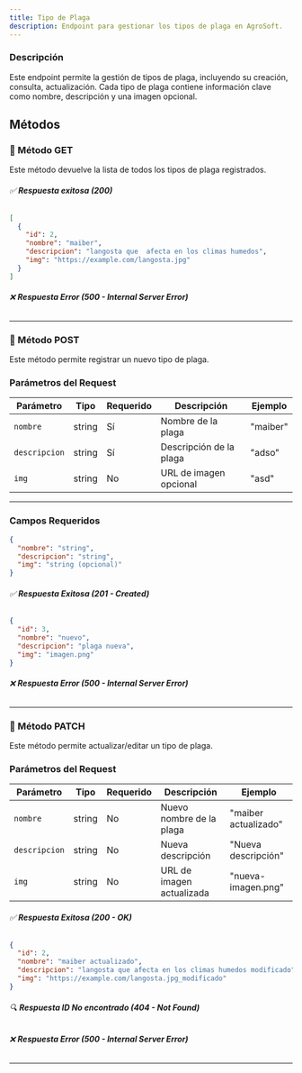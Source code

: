 ```yaml
---
title: Tipo de Plaga  
description: Endpoint para gestionar los tipos de plaga en AgroSoft.  
---
```



### Descripción

Este endpoint permite la gestión de tipos de plaga, incluyendo su creación, consulta, actualización.
Cada tipo de plaga contiene información clave como nombre, descripción y una imagen opcional.

## Métodos

### 🔹 Método GET

<ApiBaseBanner
  method="GET"
  path="/tipoPlaga/"
  baseUrl="http://127.0.0.1:8000"
/>

Este método devuelve la lista de todos los tipos de plaga registrados.  

###### ✅ **Respuesta exitosa (200)**
```json
[
  {
    "id": 2,
    "nombre": "maiber",
    "descripcion": "langosta que  afecta en los climas humedos",
    "img": "https://example.com/langosta.jpg"
  }
]
```

###### ❌ **Respuesta Error (500 - Internal Server Error)**

---

### 🔹 Método POST

<ApiBaseBanner
  method="POST"
  path="/tipoPlaga/"
  baseUrl="http://127.0.0.1:8000"
/>

Este método permite registrar un nuevo tipo de plaga.  

### **Parámetros del Request**

| Parámetro       | Tipo   | Requerido | Descripción            | Ejemplo    |
|----------------|--------|-----------|------------------------|------------|
| `nombre`      | string | Sí        | Nombre de la plaga     | "maiber"  |
| `descripcion` | string | Sí        | Descripción de la plaga | "adso"    |
| `img`         | string | No        | URL de imagen opcional | "asd"     |

---

### **Campos Requeridos**
```json
{
  "nombre": "string",
  "descripcion": "string",
  "img": "string (opcional)"
}
```

###### ✅ **Respuesta Exitosa (201 - Created)**
```json
{
  "id": 3,
  "nombre": "nuevo",
  "descripcion": "plaga nueva",
  "img": "imagen.png"
}
```

###### ❌ **Respuesta Error (500 - Internal Server Error)**

---

### 🔹 Método PATCH

<ApiBaseBanner
  method="PATCH"
  path="/tipoPlaga/{id}/"
  baseUrl="http://127.0.0.1:8000"
/>

Este método permite actualizar/editar un tipo de plaga.  

### **Parámetros del Request**

| Parámetro       | Tipo   | Requerido | Descripción               | Ejemplo                  |
|----------------|--------|-----------|---------------------------|--------------------------|
| `nombre`      | string | No        | Nuevo nombre de la plaga  | "maiber actualizado"    |
| `descripcion` | string | No        | Nueva descripción         | "Nueva descripción"     |
| `img`         | string | No        | URL de imagen actualizada | "nueva-imagen.png"      |

###### ✅ **Respuesta Exitosa (200 - OK)**
```json
{
  "id": 2,
  "nombre": "maiber actualizado",
  "descripcion": "langosta que afecta en los climas humedos modificado",
  "img": "https://example.com/langosta.jpg_modificado"
}
```

###### 🔍 **Respuesta ID No encontrado (404 - Not Found)**
###### ❌ **Respuesta Error (500 - Internal Server Error)**

---


